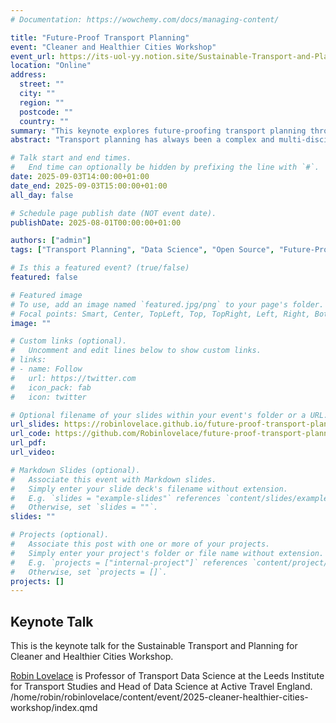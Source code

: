 ```yaml
---
# Documentation: https://wowchemy.com/docs/managing-content/

title: "Future-Proof Transport Planning"
event: "Cleaner and Healthier Cities Workshop"
event_url: https://its-uol-yy.notion.site/Sustainable-Transport-and-Planning-for-Cleaner-and-Healthier-Cities-Workshop-25d33f989ee8805d988cd8a5d5a3753d
location: "Online"
address:
  street: ""
  city: ""
  region: ""
  postcode: ""
  country: ""
summary: "This keynote explores future-proofing transport planning through data science and open-source software, drawing on experience with tools like PCT, NPT, and Biclar."
abstract: "Transport planning has always been a complex and multi-disciplinary enterprise requiring wide-ranging skills and methods. Like many fields of research exposed to the data revolution, it is also fast-moving, meaning that it’s hard to know how to keep the work future-proof. This talk will explore the challenges and opportunities of future-proofing transport planning, focusing on the role of data science and open-source software. It will draw on my experience developing and deploying tools such as the Propensity to Cycle Tool for England and Wales (publicly available at [www.pct.bike](https://www.pct.bike/)), the Network Planning Tool for Scotland (publicly available at [www.npt.scot](https://www.npt.scot/)) and the Biclar tool for Portugal (publicly available at [biclar.tmlmobilidade.pt](https://biclar.tmlmobilidade.pt/)). I will also outline some tools and techniques we have developed at the University of Leeds for working with origin-destination data."

# Talk start and end times.
#   End time can optionally be hidden by prefixing the line with `#`.
date: 2025-09-03T14:00:00+01:00
date_end: 2025-09-03T15:00:00+01:00
all_day: false

# Schedule page publish date (NOT event date).
publishDate: 2025-08-01T00:00:00+01:00

authors: ["admin"]
tags: ["Transport Planning", "Data Science", "Open Source", "Future-Proofing"]

# Is this a featured event? (true/false)
featured: false

# Featured image
# To use, add an image named `featured.jpg/png` to your page's folder. 
# Focal points: Smart, Center, TopLeft, Top, TopRight, Left, Right, BottomLeft, Bottom, BottomRight.
image: ""

# Custom links (optional).
#   Uncomment and edit lines below to show custom links.
# links:
# - name: Follow
#   url: https://twitter.com
#   icon_pack: fab
#   icon: twitter

# Optional filename of your slides within your event's folder or a URL.
url_slides: https://robinlovelace.github.io/future-proof-transport-planning/cities-workshop.html
url_code: https://github.com/Robinlovelace/future-proof-transport-planning
url_pdf:
url_video:

# Markdown Slides (optional).
#   Associate this event with Markdown slides.
#   Simply enter your slide deck's filename without extension.
#   E.g. `slides = "example-slides"` references `content/slides/example-slides.md`.
#   Otherwise, set `slides = ""`.
slides: ""

# Projects (optional).
#   Associate this post with one or more of your projects.
#   Simply enter your project's folder or file name without extension.
#   E.g. `projects = ["internal-project"]` references `content/project/deep-learning/index.md`.
#   Otherwise, set `projects = []`.
projects: []
---
```


## Keynote Talk

This is the keynote talk for the Sustainable Transport and Planning for Cleaner and Healthier Cities Workshop.

[Robin Lovelace](https://www.robinlovelace.net) is Professor of Transport Data Science at the Leeds Institute for Transport Studies and Head of Data Science at Active Travel England.
</content>
<parameter name="filePath">/home/robin/robinlovelace/content/event/2025-cleaner-healthier-cities-workshop/index.qmd
